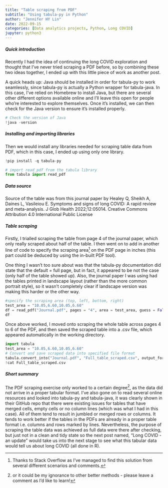```yaml
---
title: "Table scraping from PDF"
subtitle: "Using tabula-py in Python"
author: "Jennifer HY Lin"
date: 2022-09-15
categories: [Data analytics projects, Python, Long COVID]
jupyter: python3
---
```


##### **Quick introduction**

Recently I had the idea of continuing the long COVID exploration and thought that I've never tried scraping a PDF before, so by combining these two ideas together, I ended up with this little piece of work as another post.

A quick heads up: Java should be installed in order for tabula-py to work seamlessly, since tabula-py is actually a Python wrapper for tabula-java. In this case, I've relied on Homebrew to install Java, but there are several other different options available online and I'll leave this open for people who're interested to explore themselves. Once it's installed, we can then check for the Java version to ensure it's installed properly.

```python
# Check the version of Java
!java -version
```

##### **Installing and importing libraries**

Then we would install any libraries needed for scraping table data from PDF, which in this case, I ended up using only one library.

```python
!pip install -q tabula-py
```

```python
# import read_pdf from the tabula library
from tabula import read_pdf
```

##### **Data source**

Source of the table was from this journal paper by Healey Q, Sheikh A, Daines L, Vasileiou E. Symptoms and signs of long COVID: A rapid review and meta-analysis. J Glob Health 2022;12:05014. Creative Commons Attribution 4.0 International Public License

##### **Table scraping**

Firstly, I trialled scraping the table from page 4 of the journal paper, which only really scraped about half of the table. I then went on to add in another line of code to specify the scraping area[^1] on the PDF page in inches (this part could be deduced by using the in-built PDF tool).

[^1]: Thanks to Stack Overflow as I've managed to find this solution from several different scenarios and comments.

One thing I wasn't too sure about was that the tabula-py documentation did state that the default = full page, but in fact, it appeared to be not the case (only half of the table showed up). Also, the journal paper I was using had the tables printed in landscape layout (rather than the more common portrait style), so it wasn't completely clear if landscape version was making this harder or the other way.

```python
#specify the scraping area (top, left, bottom, right)
test_area = "10.05,6.60,10.05,6.60" 
df = read_pdf("Journal.pdf", pages = "4", area = test_area, guess = False, stream = True, pandas_options={'header':None})
df
```

Once above worked, I moved onto scraping the whole table across pages 4 to 6 of the PDF, and then saved the scraped table into a .csv file, which appeared automatically in the working directory.

```python
import tabula
test_area = "10.05,6.60,10.05,6.60"
# Convert and save scraped data into specified file format
tabula.convert_into("Journal.pdf", "Full_table_scraped.csv", output_format = "csv", pages = "4-6", area = test_area, guess = False, stream = True)
!cat Full_table_scraped.csv
```

##### **Short summary**

The PDF scraping exercise only worked to a certain degree[^2], as the data did not arrive in a proper tabular format. I've also gone on to read several online resources and looked into tabula-py and tabula-java, it was clearly shown in their GitHub repo that there were existing issues for tables that have merged cells, empty cells or no column lines (which was what I had in this case). All of them tend to result in jumbled or merged rows or columns. It tends to work better if the tables in the PDFs are already in a proper table format i.e. columns and rows marked by lines. Nevertheless, the purpose of scraping the table data was achieved as full data were there after checking, but just not in a clean and tidy state so the next post named, "Long COVID - an update" would take us into the next stage to see what this tabular data would tell us about long COVID (all done in R).

[^2]: or it could be my ignorance to other better methods - please leave a comment as I'd like to learn!
